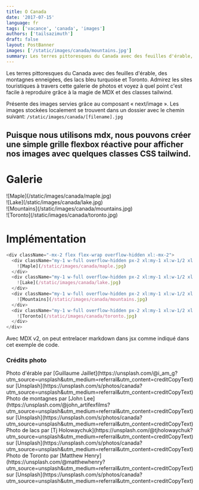```yaml
---
title: O Canada
date: '2017-07-15'
language: fr
tags: ['vacance', 'canada', 'images']
authors: ['tailsazimuth']
draft: false
layout: PostBanner
images: ['/static/images/canada/mountains.jpg']
summary: Les terres pittoresques du Canada avec des feuilles d'érable, des montagnes enneigées, des lacs bleu turquoise et Toronto. Admirez les sites touristiques à travers cette galerie de photos et voyez à quel point c'est facile à reproduire grâce à la magie de MDX et des classes tailwind.
---
```


Les terres pittoresques du Canada avec des feuilles d'érable, des montagnes enneigées, des lacs bleu turquoise et Toronto. Admirez les sites touristiques à travers cette galerie de photos et voyez à quel point c'est facile à reproduire grâce à la magie de MDX et des classes tailwind.

Présente des images servies grâce au composant « next/image ». Les images stockées localement se trouvent dans un dossier avec le chemin suivant: `/static/images/canada/[filename].jpg`

## Puisque nous utilisons mdx, nous pouvons créer une simple grille flexbox réactive pour afficher nos images avec quelques classes CSS tailwind.

# Galerie

<div className="-mx-2 flex flex-wrap overflow-hidden xl:-mx-2">
  <div className="my-1 w-full overflow-hidden px-2 xl:my-1 xl:w-1/2 xl:px-2">
    ![Maple](/static/images/canada/maple.jpg)
  </div>
  <div className="my-1 w-full overflow-hidden px-2 xl:my-1 xl:w-1/2 xl:px-2">
    ![Lake](/static/images/canada/lake.jpg)
  </div>
  <div className="my-1 w-full overflow-hidden px-2 xl:my-1 xl:w-1/2 xl:px-2">
    ![Mountains](/static/images/canada/mountains.jpg)
  </div>
  <div className="my-1 w-full overflow-hidden px-2 xl:my-1 xl:w-1/2 xl:px-2">
    ![Toronto](/static/images/canada/toronto.jpg)
  </div>
</div>

# Implémentation

```js
<div className="-mx-2 flex flex-wrap overflow-hidden xl:-mx-2">
  <div className="my-1 w-full overflow-hidden px-2 xl:my-1 xl:w-1/2 xl:px-2">
    ![Maple](/static/images/canada/maple.jpg)
  </div>
  <div className="my-1 w-full overflow-hidden px-2 xl:my-1 xl:w-1/2 xl:px-2">
    ![Lake](/static/images/canada/lake.jpg)
  </div>
  <div className="my-1 w-full overflow-hidden px-2 xl:my-1 xl:w-1/2 xl:px-2">
    ![Mountains](/static/images/canada/mountains.jpg)
  </div>
  <div className="my-1 w-full overflow-hidden px-2 xl:my-1 xl:w-1/2 xl:px-2">
    ![Toronto](/static/images/canada/toronto.jpg)
  </div>
</div>
```

Avec MDX v2, on peut entrelacer markdown dans jsx comme indiqué dans cet exemple de code.

### Crédits photo

<div>
  Photo d'érable par [Guillaume
  Jaillet](https://unsplash.com/@i_am_g?utm_source=unsplash&amp;utm_medium=referral&amp;utm_content=creditCopyText)
  sur
  [Unsplash](https://unsplash.com/s/photos/canada?utm_source=unsplash&amp;utm_medium=referral&amp;utm_content=creditCopyText)
</div>
<div>
  Photo de montagnes par [John
  Lee](https://unsplash.com/@john_artifexfilms?utm_source=unsplash&amp;utm_medium=referral&amp;utm_content=creditCopyText)
  sur
  [Unsplash](https://unsplash.com/s/photos/canada?utm_source=unsplash&amp;utm_medium=referral&amp;utm_content=creditCopyText)
</div>
<div>
  Photo de lacs par [Tj
  Holowaychuk](https://unsplash.com/@tjholowaychuk?utm_source=unsplash&amp;utm_medium=referral&amp;utm_content=creditCopyText)
  sur
  [Unsplash](https://unsplash.com/s/photos/canada?utm_source=unsplash&amp;utm_medium=referral&amp;utm_content=creditCopyText)
</div>
<div>
  Photo de Toronto par [Matthew
  Henry](https://unsplash.com/@matthewhenry?utm_source=unsplash&amp;utm_medium=referral&amp;utm_content=creditCopyText)
  sur
  [Unsplash](https://unsplash.com/s/photos/canada?utm_source=unsplash&amp;utm_medium=referral&amp;utm_content=creditCopyText)
</div>
